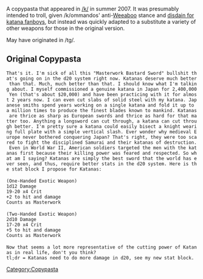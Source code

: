 A copypasta that appeared in [[/k/]] in summer 2007. It was presumably intended to troll, given /k/ommandos' anti-[[Weeaboo]] stance and [[/k/#Katana Vacuum|disdain for katana fanboys]], but instead was quickly adapted to a substitute a variety of other weapons for those in the original version.

May have originated in /tg/.


== Original Copypasta ==

 That's it. I'm sick of all this "Masterwork Bastard Sword" bullshit that's going on in the d20 system right now. Katanas deserve much better than that. Much, much better than that. I should know what I'm talking about. I myself commissioned a genuine katana in Japan for 2,400,000 Yen (that's about $20,000) and have been practicing with it for almost 2 years now. I can even cut slabs of solid steel with my katana. Japanese smiths spend years working on a single katana and fold it up to a million times to produce the finest blades known to mankind. Katanas are thrice as sharp as European swords and thrice as hard for that matter too. Anything a longsword can cut through, a katana can cut through better. I'm pretty sure a katana could easily bisect a knight wearing full plate with a simple vertical slash. Ever wonder why medieval Europe never bothered conquering Japan? That's right, they were too scared to fight the disciplined Samurai and their katanas of destruction. Even in World War II, American soldiers targeted the men with the katanas first because their killing power was feared and respected. So what am I saying? Katanas are simply the best sword that the world has ever seen, and thus, require better stats in the d20 system. Here is the stat block I propose for Katanas:
 
 (One-Handed Exotic Weapon)
 1d12 Damage
 19-20 x4 Crit
 +2 to hit and damage
 Counts as Masterwork
 
 (Two-Handed Exotic Weapon)
 2d10 Damage
 17-20 x4 Crit
 +5 to hit and damage
 Counts as Masterwork
 
 Now that seems a lot more representative of the cutting power of Katanas in real life, don't you think?
 tl;dr = Katanas need to do more damage in d20, see my new stat block.


[[Category:Copypasta]]